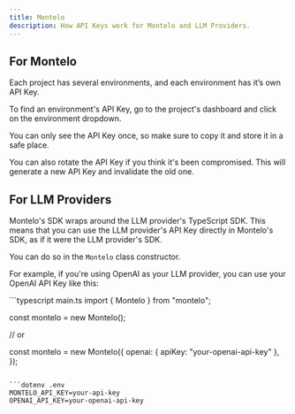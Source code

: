 ```yaml
---
title: Montelo
description: How API Keys work for Montelo and LLM Providers.
---
```


## For Montelo

<Note>Each project has several environments, and each environment has it’s own API Key.</Note>

To find an environment's API Key, go to the project's dashboard and click on the environment dropdown.

You can only see the API Key once, so make sure to copy it and store it in a safe place.

You can also rotate the API Key if you think it's been compromised. This will generate a new API Key and invalidate the old one.

## For LLM Providers

Montelo's SDK wraps around the LLM provider's TypeScript SDK. This means that you can use the LLM provider's API Key directly in Montelo's SDK, as if it were the LLM provider's SDK.

You can do so in the `Montelo` class constructor.

For example, if you're using OpenAI as your LLM provider, you can use your OpenAI API Key like this:

<CodeGroup>
```typescript main.ts
import { Montelo } from "montelo";

const montelo = new Montelo();

// or

const montelo = new Montelo({
  openai: {
    apiKey: "your-openai-api-key"
  },
});
```

```dotenv .env
MONTELO_API_KEY=your-api-key
OPENAI_API_KEY=your-openai-api-key
```
</CodeGroup>
